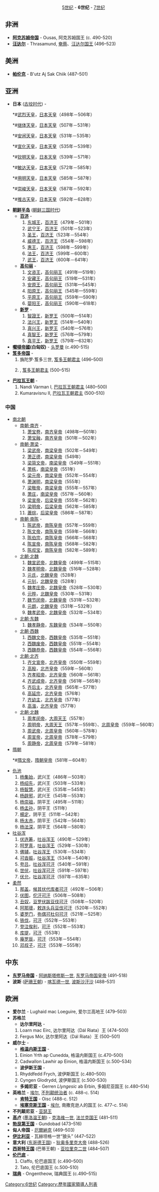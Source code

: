 <center>[[5世纪国家领导人列表|5世纪]] - '''6世纪''' - [[7世纪国家领导人列表|7世纪]]</center>

== 非洲 ==

*'''[[阿克苏姆帝国|阿克苏姆帝国]]''' - Ousas, 阿克苏姆国王  (c. 490-520)
*'''[[汪达尔人|汪达尔]]''' - Thrasamund, [[奄蔡|奄蔡]]、[[汪达尔人|汪达尔国王]] (496–523)
== 美洲 ==
*'''[[帕伦克|帕伦克]]''' - B'utz Aj Sak Chiik (487–501)
==亚洲==
*'''日本''' ([[古坟时代|古坟时代]]) - 
**#[[武烈天皇|武烈天皇]]，[[日本天皇列表|日本天皇]]（498年－506年）
**#[[继体天皇|继体天皇]]，[[日本天皇列表|日本天皇]]（507年－531年）
**#[[安闲天皇|安闲天皇]]，[[日本天皇列表|日本天皇]]（531年－535年）
**#[[宣化天皇|宣化天皇]]，[[日本天皇列表|日本天皇]]（535年－539年）
**#[[钦明天皇|钦明天皇]]，[[日本天皇列表|日本天皇]]（539年－571年）
**#[[敏达天皇|敏达天皇]]，[[日本天皇列表|日本天皇]]（572年－585年）
**#[[用明天皇|用明天皇]]，[[日本天皇列表|日本天皇]]（585年－587年）
**#[[崇峻天皇|崇峻天皇]]，[[日本天皇列表|日本天皇]]（587年－592年）
**#[[推古天皇|推古天皇]]，[[日本天皇列表|日本天皇]]（592年－628年）
*'''[[朝鲜半岛|朝鲜半岛]]''' ([[朝鲜三国时代|朝鲜三国时代]]) 
**'''[[百济|百济]]''' - 
**#[[东城王|东城王]]，[[百济君主列表|百济王]]（479年－501年）
**#[[武宁王|武宁王]]，[[百济君主列表|百济王]]（501年－523年）
**#[[百济圣王|圣王]]，[[百济君主列表|百济王]]（523年－554年）
**#[[百济威德王|威德王]]，[[百济君主列表|百济王]]（554年－598年）
**#[[百济惠王|惠王]]，[[百济君主列表|百济王]]（598年－599年）
**#[[百济法王|法王]]，[[百济君主列表|百济王]]（599年－600年）
**#[[百济武王|武王]]，[[百济君主列表|百济王]]（600年－641年）
**'''[[高句丽|高句丽]]''' -
**#[[文咨王|文咨王]]，[[高句丽君主列表|高句丽王]]（491年—519年）
**#[[安藏王|安藏王]]，[[高句丽君主列表|高句丽王]]（519年—531年）
**#[[安原王|安原王]]，[[高句丽君主列表|高句丽王]]（531年—545年）
**#[[阳原王|阳原王]]，[[高句丽君主列表|高句丽王]]（545年—559年）
**#[[平原王|平原王]]，[[高句丽君主列表|高句丽王]]（559年—590年）
**#[[婴阳王|婴阳王]]，[[高句丽君主列表|高句丽王]]（590年—618年）
**'''[[新罗|新罗]]''' - 
**#[[智證王|智證王]]，[[新罗君主列表|新罗王]]（500年—514年）
**#[[法兴王|法兴王]]，[[新罗君主列表|新罗王]]（514年—540年）
**#[[真兴王|真兴王]]，[[新罗君主列表|新罗王]]（540年—576年）
**#[[真智王|真智王]]，[[新罗君主列表|新罗王]]（576年—579年）
**#[[真平王|真平王]]，[[新罗君主列表|新罗王]]（579年—632年）
*'''[[嚈噠帝國|嚈噠帝國]](白匈奴)''' - [[头罗曼|头罗曼]] (c.490-515)
*'''[[笈多帝国|笈多帝国]]''' - 
*#旃陀罗·笈多三世, [[印度君主列表|笈多王朝君主]] (496–500)
*#{{link-en|婆伊尼耶笈多|Vainya Gupta}}, [[印度君主列表|笈多王朝君主]] (500–515)
*'''[[巴拉瓦王朝|巴拉瓦王朝]]''' - 
*#Nandi Varman I, [[印度君主列表|巴拉瓦王朝君主]] (480–500)
*#Kumaravisnu II, [[印度君主列表|巴拉瓦王朝君主]] (500–510)
===中国===
*[[南北朝|南北朝]]
**[[南齐|南朝·南齐]] - 
**#[[萧宝卷|萧宝卷]]，[[南北朝君主列表#齐|南齐皇帝]]（498年—501年）
**#[[萧宝融|萧宝融]]，[[南北朝君主列表#齐|南齐皇帝]]（501年－502年）
**[[南梁|南朝·萧梁]] - 
**#[[梁武帝|梁武帝]]，[[南北朝君主列表#南梁|南梁皇帝]]（502年－549年）
**#[[萧正德|萧正德]]，[[南北朝君主列表#南梁|南梁皇帝]]（549年）
**#[[梁简文帝|梁简文帝]]，[[南北朝君主列表#南梁|南梁皇帝]]（549年－551年）
**#[[萧栋|萧栋]]，[[南北朝君主列表#南梁|南梁皇帝]]（551年）
**#[[梁元帝|梁元帝]]，[[南北朝君主列表#南梁|南梁皇帝]]（552年－554年）
**#[[萧渊明|萧渊明]]，[[南北朝君主列表#南梁|南梁皇帝]]（555年）
**#[[梁敬帝|梁敬帝]]，[[南北朝君主列表#南梁|南梁皇帝]]（555年－557年）
**#[[萧庄|萧庄]]，[[南北朝君主列表#南梁|南梁皇帝]]（557年－560年）
**#[[梁宣帝|梁宣帝]]，[[南北朝君主列表#后梁|后梁皇帝]]（555年－562年）
**#[[梁明帝|梁明帝]]，[[南北朝君主列表#后梁|后梁皇帝]]（562年－585年）
**#[[蕭琮|蕭琮]]，[[南北朝君主列表#后梁|后梁皇帝]]（586年－587年）	
**[[南陈|南朝·南陈]] - 
**#[[陈武帝|陈武帝]]，[[南北朝君主列表#南陈|南陈皇帝]]（557年－559年）
**#[[陈文帝|陈文帝]]，[[南北朝君主列表#南陈|南陈皇帝]]（559年－566年）
**#[[陈伯宗|陈伯宗]]，[[南北朝君主列表#南陈|南陈皇帝]]（566年－568年）
**#[[陈宣帝|陈宣帝]]，[[南北朝君主列表#南陈|南陈皇帝]]（568年－582年）
**#[[陈叔宝|陈叔宝]]，[[南北朝君主列表#南陈|南陈皇帝]]（582年－589年）
**[[北魏|北朝·北魏]]
**#[[魏宣武帝|魏宣武帝]]，[[元魏君主列表|北魏皇帝]]（499年－515年）
**#[[魏孝明帝|魏孝明帝]]，[[元魏君主列表|北魏皇帝]]（516年－528年）
**#[[元氏_(魏孝明帝女)|元氏]]，[[元魏君主列表|北魏皇帝]]（528年）
**#[[元钊|元钊]]，[[元魏君主列表|北魏皇帝]]（528年）
**#[[魏孝庄帝|魏孝庄帝]]，[[元魏君主列表|北魏皇帝]]（528年－530年）
**#[[元晔|元晔]]，[[元魏君主列表|北魏皇帝]]（530年－531年）
**#[[魏节闵帝|魏节闵帝]]，[[元魏君主列表|北魏皇帝]]（531年－532年）
**#[[元朗_(安定王)|元朗]]，[[元魏君主列表|北魏皇帝]]（531年－532年）
**#[[魏孝武帝|魏孝武帝]]，[[元魏君主列表|北魏皇帝]]（532年－534年）
**[[东魏|北朝·东魏]]
**#[[魏孝静帝|魏孝静帝]]，[[元魏君主列表|东魏皇帝]]（534年－550年）
**[[西魏|北朝·西魏]]
**#[[元宝炬|西魏文帝]]，[[元魏君主列表|西魏皇帝]]（535年－551年）
**#[[元钦|西魏废帝]]，[[元魏君主列表|西魏皇帝]]（551年－554年）
**#[[拓跋廓|西魏恭帝]]，[[元魏君主列表|西魏皇帝]]（554年－556年）
**[[北齐|北朝·北齐]]
**#[[齐文宣帝|齐文宣帝]]，[[南北朝君主列表#北齐|北齐皇帝]]（550年－559年）
**#[[高殷|高殷]]，[[南北朝君主列表#北齐|北齐皇帝]]（559年－560年）
**#[[齐孝昭帝|齐孝昭帝]]，[[南北朝君主列表#北齐|北齐皇帝]]（560年－561年）
**#[[齐武成帝|齐武成帝]]，[[南北朝君主列表#北齐|北齐皇帝]]（561年－565年）
**#[[齐后主|齐后主]]，[[南北朝君主列表#北齐|北齐皇帝]]（565年－577年）
**#[[高延宗|高延宗]]，[[南北朝君主列表#北齐|北齐皇帝]]（576年）
**#[[齐幼主|齐幼主]]，[[南北朝君主列表#北齐|北齐皇帝]]（577年）
**#[[高湝|高湝]]，[[南北朝君主列表#北齐|北齐皇帝]]（577年）
**[[北周|北朝·北魏]]
**#[[周孝闵帝|周孝闵帝]]，[[南北朝君主列表#北周|大周天王]]（557年）
**#[[周明帝|周明帝]]，[[南北朝君主列表#北周|大周天王]]（557年－559年）、[[南北朝君主列表#北周|北周皇帝]]（559年－560年）
**#[[周武帝|周武帝]]，[[南北朝君主列表#北周|北周皇帝]]（560年－578年）
**#[[周宣帝|周宣帝]]，[[南北朝君主列表#北周|北周皇帝]]（578年－579年）
**#[[周静帝|周静帝]]，[[南北朝君主列表#北周|北周皇帝]]（579年－581年）
*[[隋朝|隋朝]]
**#[[隋文帝|隋文帝]]，[[隋朝君主列表|隋朝皇帝]]（581年－604年）
*[[仇池|仇池]]
*#[[杨集始|杨集始]]，武兴王（486年－503年）
*#[[杨绍先|杨绍先]]，武兴王（503年－533年）
*#[[杨智慧|杨智慧]]，武兴王（535年－545年）
*#[[杨辟邪|杨辟邪]]，武兴王（545年－553年）
*#[[杨崇祖|杨崇祖]]，阴平王（495年－511年）
*#[[杨孟孙|杨孟孙]]，阴平王（511年）
*#[[楊定_(仇池)|楊定]]，阴平王（511年－542年）
*#[[杨太赤|杨太赤]]，阴平王（542年－564年）
*#[[杨法深|杨法深]]，阴平王（564年－580年）	
*[[吐谷浑|吐谷浑]]
*#[[伏连筹|伏连筹]]，[[吐谷浑首领列表|吐谷浑王]]（490年－529年）
*#[[呵罗真|呵罗真]]，[[吐谷浑首领列表|吐谷浑王]]（529年－530年）
*#[[佛辅|佛辅]]，[[吐谷浑首领列表|吐谷浑王]]（530年－534年）
*#[[可沓振|可沓振]]，[[吐谷浑首领列表|吐谷浑王]]（534年－540年）
*#[[夸吕|夸吕]]，[[吐谷浑首领列表|吐谷浑可汗]]（540年－591年）
*#[[世伏|世伏]]，[[吐谷浑首领列表|吐谷浑可汗]]（591年－597年）
*#[[伏允|伏允]]，[[吐谷浑首领列表|吐谷浑可汗]]（597年－635年）
*[[柔然|柔然]]
*#[[那盖|那盖]]，[[柔然可汗世系图|候其伏代库者可汗]]（492年－506年）
*#[[伏图|伏图]]，[[柔然可汗世系图|佗汗可汗]]（506年－508年）
*#[[丑奴|丑奴]]，[[柔然可汗世系图|豆罗伏跋豆伐可汗]]（508年－520年）
*#[[阿那瓌|阿那瓌]]，[[柔然可汗世系图|敕连头兵豆伐可汗]]（520年－552年）
*#[[俟力发婆罗门|婆罗门]]，[[柔然可汗世系图|弥偶可杜句可汗]]（521年－525年）
*#[[铁伐|铁伐]]，[[柔然可汗世系图|可汗]]（552年－553年）
*#[[登注俟利|登注俟利]]，[[柔然可汗世系图|可汗]]（552年－553年）
*#[[库提|库提]]，[[柔然可汗世系图|可汗]]（553年）
*#[[庵罗辰|庵罗辰]]，[[柔然可汗世系图|可汗]]（553年－554年）
*#[[邓叔子|邓叔子]]，[[柔然可汗世系图|可汗]]（553年－555年）
==中东==
*'''[[东罗马帝国|东罗马帝国]]''' - [[阿纳斯塔修斯一世|阿纳斯塔修斯一世]], [[东罗马帝国皇帝|东罗马帝国皇帝]] (491–518)
*'''波斯''' ([[萨珊王朝|萨珊王朝]]) - [[喀瓦德一世|喀瓦德一世]], [[伊朗君主列表|波斯沙汗沙]] (488–531)

==欧洲==
*'''爱尔兰''' - Lughaid mac Loeguire, 爱尔兰高地王 (479–503)
*'''苏格兰'''
**'''达尔里阿达''' - 
*#Loarn mac Eirc, 达尔里阿达（Dál Riata）王 (474–500)
*#Fergus Mór, 达尔里阿达（Dál Riata）王 (500–501)
*'''威尔士''' -
**'''[[格温内斯王国|格温内斯王国]]''' - 
*#Einion Yrth ap Cunedda, 格温内斯国王 (c.470–500)
*#Cadwallon Lawhir ap Einion, 格温内斯国王 (c.500–534)
**'''波伊斯王国''' - 
*#Rhyddfedd Frych, 波伊斯国王 (c.480–500)
*#Cyngen Glodrydd, 波伊斯国王 (c.500–530)
**'''多姆尼亚''' - Gerren ''Llyngesic'' ab Erbin, 多姆尼亚国王 (c.480–514)
*'''英格兰''' - [[埃尔_(萨塞克斯)|埃尔]], [[不列颠统治者|不列颠统治者]] (c. 488-c. 514)
**'''[[肯特王国|肯特王国]]''' - Oisc (488-c. 512)
**'''[[埃塞克斯王国|埃塞克斯王国]]''' - [[埃尔_(萨塞克斯)|埃尔]], 南撒克逊人的国王 (c. 477-c. 514)
*'''不列颠尼亚''' - [[亚瑟王|亚瑟王]] 
*'''[[高卢|高卢]]''' ([[墨洛温王朝|墨洛温王朝]]) - [[克洛维一世|克洛维一世]], [[法兰克国王列表|法兰克国王]] (481–511)
*'''[[勃艮第王国|勃艮第王国]]''' - Gundobad (473–516)
*'''匈人帝国''' - [[厄爾納克|厄爾納克]] (469–503)
*'''[[高加索伊比利亚王国|伊比利亚]]''' - 瓦赫坦格一世“狼头” (447–522)
*'''意大利''' ([[东哥德王国|东哥德王国]]) - [[狄奥多里克大帝|狄奥多里克大帝]] (488–526)
*'''[[西哥特王国|西哥特王国]]''' (巴蒂王朝) - [[亚拉里克二世|亚拉里克二世]] (484–507)
*'''[[伦巴底人|伦巴底]]''' - 
*#Claffo, 伦巴底国王 (c.490–500)
*#Tato, 伦巴底国王 (c.500–510)
*'''[[瑞典|瑞典]]''' - Ongentheow, 瑞典国王 (c.490–515)
[[Category:6世纪|Category:6世纪]]
[[Category:歷年國家領導人列表|Category:歷年國家領導人列表]]